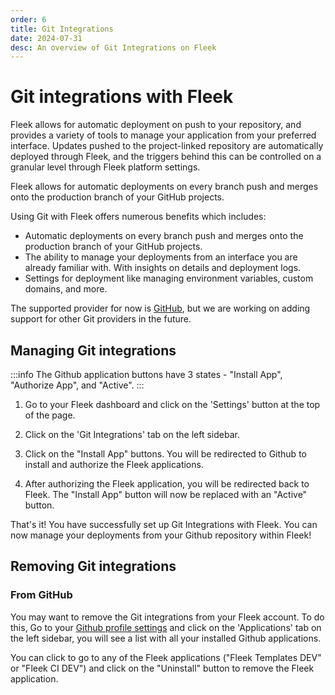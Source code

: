 ```yaml
---
order: 6
title: Git Integrations
date: 2024-07-31
desc: An overview of Git Integrations on Fleek
---
```


# Git integrations with Fleek

Fleek allows for automatic deployment on push to your repository, and provides a variety of tools to manage your application from your preferred interface.
Updates pushed to the project-linked repository are automatically deployed through Fleek, and the triggers behind this can be controlled on a granular level through Fleek platform settings.

Fleek allows for automatic deployments on every branch push and merges onto the production branch of your GitHub projects.

Using Git with Fleek offers numerous benefits which includes:

- Automatic deployments on every branch push and merges onto the production branch of your GitHub projects.
- The ability to manage your deployments from an interface you are already familiar with. With insights on details and deployment logs.
- Settings for deployment like managing environment variables, custom domains, and more.

The supported provider for now is [GitHub](https://github.com/), but we are working on adding support for other Git providers in the future.

## Managing Git integrations

:::info
The Github application buttons have 3 states - "Install App", "Authorize App", and "Active".
:::

1. Go to your Fleek dashboard and click on the 'Settings' button at the top of the page.

2. Click on the 'Git Integrations' tab on the left sidebar.

3. Click on the "Install App" buttons. You will be redirected to Github to install and authorize the Fleek applications.

4. After authorizing the Fleek application, you will be redirected back to Fleek. The "Install App" button will now be replaced with an "Active" button.

That's it! You have successfully set up Git Integrations with Fleek. You can now manage your deployments from your Github repository within Fleek!

## Removing Git integrations

### From GitHub

You may want to remove the Git integrations from your Fleek account. To do this, Go to your [Github profile settings](https://github.com/settings/profile) and click on the 'Applications' tab on the left sidebar, you will see a list with all your installed Github applications.

You can click to go to any of the Fleek applications ("Fleek Templates DEV" or "Fleek CI DEV") and click on the "Uninstall" button to remove the Fleek application.
